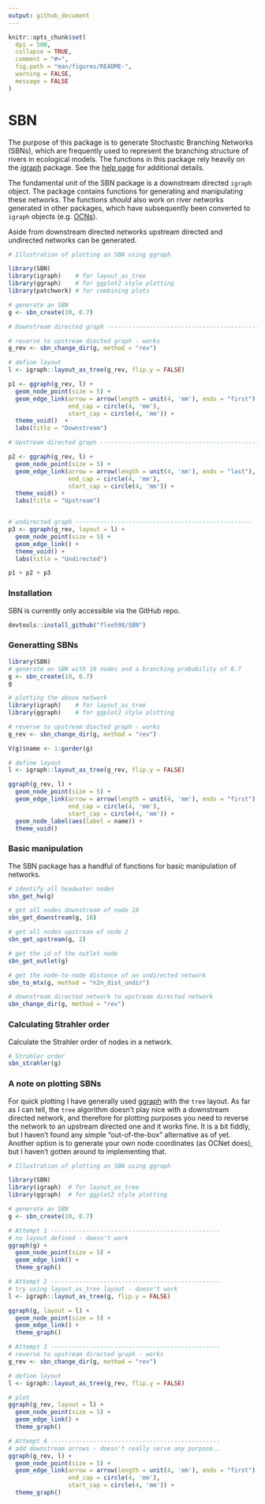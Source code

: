 ```yaml
---
output: github_document
---
```


```r
knitr::opts_chunk$set(
  dpi = 500,
  collapse = TRUE,
  comment = "#>",
  fig.path = "man/figures/README-",
  warning = FALSE,
  message = FALSE 
)
```

# SBN

<!-- badges: start -->
<!-- badges: end -->
The purpose of this package is to generate Stochastic Branching Networks (SBNs), which are frequently used to represent the branching structure of rivers in ecological models. The functions in this package rely heavily on the [igraph](https://igraph.org/r/) package. See the [help page](https://flee598.github.io/SBN/) for additional details.

The fundamental unit of the SBN package is a downstream directed `igraph` object. The package contains functions for generating and manipulating these networks. The functions *should* also work on river networks generated in other packages, which have subsequently been converted to `igraph` objects (e.g. [OCNs](https://cran.r-project.org/web/packages/OCNet/vignettes/OCNet.html)).

Aside from downstream directed networks upstream directed and undirected networks can be generated.

```r
# Illustration of plotting an SBN using ggraph

library(SBN)
library(igraph)    # for layout_as_tree
library(ggraph)    # for ggplot2 style plotting
library(patchwork) # for combining plots

# generate an SBN
g <- sbn_create(10, 0.7)

# Downstream directed graph --------------------------------------------------

# reverse to upstream diected graph - works
g_rev <- sbn_change_dir(g, method = "rev")

# define layout
l <- igraph::layout_as_tree(g_rev, flip.y = FALSE)

p1 <- ggraph(g_rev, l) +
  geom_node_point(size = 5) +
  geom_edge_link(arrow = arrow(length = unit(4, 'mm'), ends = "first"),
                 end_cap = circle(4, 'mm'),
                 start_cap = circle(4, 'mm')) +
  theme_void()  +
  labs(title = "Downstream")

# Upstream directed graph --------------------------------------------------

p2 <- ggraph(g_rev, l) +
  geom_node_point(size = 5) +
  geom_edge_link(arrow = arrow(length = unit(4, 'mm'), ends = "last"),
                 end_cap = circle(4, 'mm'),
                 start_cap = circle(4, 'mm')) +
  theme_void() +
  labs(title = "Upstream")


# undirected graph --------------------------------------------------
p3 <- ggraph(g_rev, layout = l) +
  geom_node_point(size = 5) +
  geom_edge_link() +
  theme_void() +
  labs(title = "Undirected")

p1 + p2 + p3
```


### Installation
SBN is currently only accessible via the GitHub repo.
```r
devtools::install_github("flee598/SBN")
```

### Generatting SBNs
```r
library(SBN)
# generate an SBN with 10 nodes and a branching probability of 0.7
g <- sbn_create(10, 0.7)
g
```


```r
# plotting the above network
library(igraph)    # for layout_as_tree
library(ggraph)    # for ggplot2 style plotting

# reverse to upstream diected graph - works
g_rev <- sbn_change_dir(g, method = "rev")

V(g)$name <- 1:gorder(g)

# define layout
l <- igraph::layout_as_tree(g_rev, flip.y = FALSE)

ggraph(g_rev, l) +
  geom_node_point(size = 5) +
  geom_edge_link(arrow = arrow(length = unit(4, 'mm'), ends = "first"),
                 end_cap = circle(4, 'mm'),
                 start_cap = circle(4, 'mm')) +
  geom_node_label(aes(label = name)) +
  theme_void()
```

### Basic manipulation
The SBN package has a handful of functions for basic manipulation of networks.
```r
# identify all headwater nodes
sbn_get_hw(g)

# get all nodes downstream of node 10
sbn_get_downstream(g, 10)

# get all nodes upstream of node 2
sbn_get_upstream(g, 2)

# get the id of the outlet node
sbn_get_outlet(g)

# get the node-to-node distance of an undirected network
sbn_to_mtx(g, method = "n2n_dist_undir")

# downstream directed network to upstream directed network
sbn_change_dir(g, method = "rev")
```


### Calculating Strahler order
Calculate the Strahler order of nodes in a network. 
```r
# Strahler order
sbn_strahler(g)
```


### A note on plotting SBNs
For quick plotting I have generally used [ggraph](https://www.data-imaginist.com/2017/ggraph-introduction-layouts/) with the `tree` layout. As far as I can tell, the `tree` algorithm doesn't play nice with a downstream directed network, and therefore for plotting purposes you need to reverse the network to an upstream directed one and it works fine. It is a bit fiddly, but I haven't found any simple "out-of-the-box" alternative as of yet. Another option is to generate your own node coordinates (as OCNet does), but I haven't gotten around to implementing that.

```r
# Illustration of plotting an SBN using ggraph

library(SBN)
library(igraph)  # for layout_as_tree
library(ggraph)  # for ggplot2 style plotting

# generate an SBN
g <- sbn_create(10, 0.7)

# Attempt 1 ------------------------------------------------
# no layout defined - doesn't work
ggraph(g) +
  geom_node_point(size = 5) +
  geom_edge_link() +
  theme_graph()

# Attempt 2 ------------------------------------------------
# try using layout_as_tree layout - doesn't work
l <- igraph::layout_as_tree(g, flip.y = FALSE)

ggraph(g, layout = l) +
  geom_node_point(size = 5) +
  geom_edge_link() +
  theme_graph()

# Attempt 3 ------------------------------------------------
# reverse to upstream directed graph - works
g_rev <- sbn_change_dir(g, method = "rev")

# define layout
l <- igraph::layout_as_tree(g_rev, flip.y = FALSE)

# plot
ggraph(g_rev, layout = l) +
  geom_node_point(size = 5) +
  geom_edge_link() +
  theme_graph()

# Attempt 4 ------------------------------------------------
# add downstream arrows - doesn't really serve any purpose..
ggraph(g_rev, l) +
  geom_node_point(size = 5) +
  geom_edge_link(arrow = arrow(length = unit(4, 'mm'), ends = "first"),
                 end_cap = circle(4, 'mm'),
                 start_cap = circle(4, 'mm')) +
  theme_graph()

```
